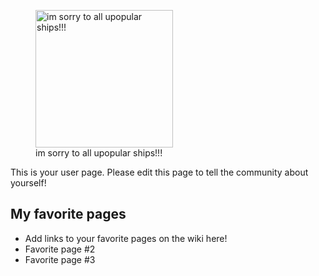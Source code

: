 [[File:R.png|thumb|220px|right|im sorry to all upopular ships!!!]]

This is your user page. Please edit this page to tell the community about yourself!

==My favorite pages==

* Add links to your favorite pages on the wiki here!
* Favorite page #2
* Favorite page #3